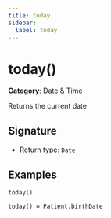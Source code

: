 ```yaml
---
title: today
sidebar:
  label: today
---
```


# today()

**Category**: Date & Time

Returns the current date

## Signature

- Return type: `Date`

## Examples

```fhirpath
today()
```

```fhirpath
today() = Patient.birthDate
```

